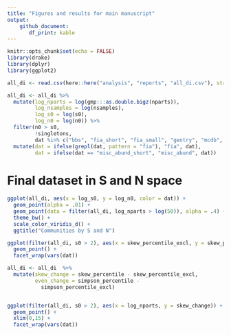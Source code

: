 ```yaml
---
title: "Figures and results for main manuscript"
output: 
    github_document:
       df_print: kable
---
```


```r
knitr::opts_chunk$set(echo = FALSE)
library(drake)
library(dplyr)
library(ggplot2)

all_di <- read.csv(here::here("analysis", "reports", "all_di.csv"), stringsAsFactors = F)

all_di <- all_di %>%
  mutate(log_nparts = log(gmp:::as.double.bigz(nparts)),
         log_nsamples = log(nsamples),
         log_s0 = log(s0),
         log_n0 = log(n0)) %>%
  filter(n0 > s0,
         !singletons,
         dat %in% c("bbs", "fia_short", "fia_small", "gentry", "mcdb", "misc_abund_short")) %>%
  mutate(dat = ifelse(grepl(dat, pattern = "fia"), "fia", dat),
         dat = ifelse(dat == "misc_abund_short", "misc_abund", dat))
```

# Final dataset in S and N space

```r

ggplot(all_di, aes(x = log_s0, y = log_n0, color = dat)) +
  geom_point(alpha = .01) +
  geom_point(data = filter(all_di, log_nparts > log(50)), alpha = .4) +
  theme_bw() +
  scale_color_viridis_d() +
  ggtitle("Communities by S and N")

```

```r

ggplot(filter(all_di, s0 > 2), aes(x = skew_percentile_excl, y = skew_percentile, color = nsamples)) +
  geom_point() +
  facet_wrap(vars(dat))

all_di <- all_di  %>%
  mutate(skew_change = skew_percentile - skew_percentile_excl,
         even_change = simpson_percentile -
           simpson_percentile_excl)


ggplot(filter(all_di, s0 > 2), aes(x = log_nparts, y = skew_change)) +
  geom_point() +
  xlim(0,15) +
  facet_wrap(vars(dat))

```

```r



```
